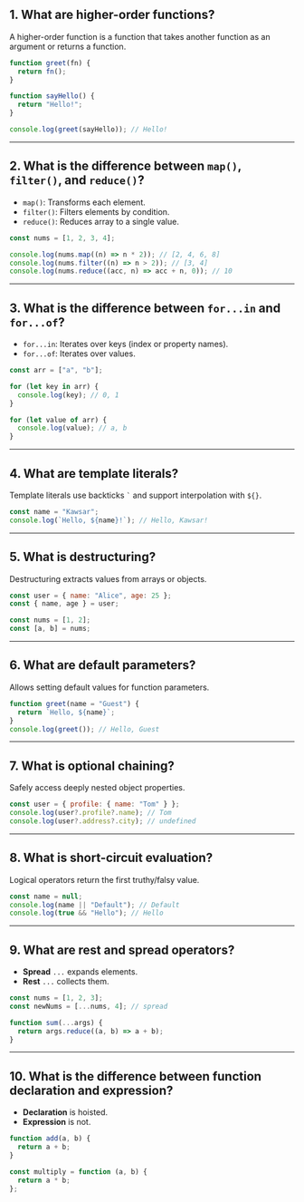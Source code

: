 ## 1. What are higher-order functions?

A higher-order function is a function that takes another function as an argument or returns a function.

```js
function greet(fn) {
  return fn();
}

function sayHello() {
  return "Hello!";
}

console.log(greet(sayHello)); // Hello!
```

---

## 2. What is the difference between `map()`, `filter()`, and `reduce()`?

- `map()`: Transforms each element.
- `filter()`: Filters elements by condition.
- `reduce()`: Reduces array to a single value.

```js
const nums = [1, 2, 3, 4];

console.log(nums.map((n) => n * 2)); // [2, 4, 6, 8]
console.log(nums.filter((n) => n > 2)); // [3, 4]
console.log(nums.reduce((acc, n) => acc + n, 0)); // 10
```

---

## 3. What is the difference between `for...in` and `for...of`?

- `for...in`: Iterates over keys (index or property names).
- `for...of`: Iterates over values.

```js
const arr = ["a", "b"];

for (let key in arr) {
  console.log(key); // 0, 1
}

for (let value of arr) {
  console.log(value); // a, b
}
```

---

## 4. What are template literals?

Template literals use backticks `` ` `` and support interpolation with `${}`.

```js
const name = "Kawsar";
console.log(`Hello, ${name}!`); // Hello, Kawsar!
```

---

## 5. What is destructuring?

Destructuring extracts values from arrays or objects.

```js
const user = { name: "Alice", age: 25 };
const { name, age } = user;

const nums = [1, 2];
const [a, b] = nums;
```

---

## 6. What are default parameters?

Allows setting default values for function parameters.

```js
function greet(name = "Guest") {
  return `Hello, ${name}`;
}
console.log(greet()); // Hello, Guest
```

---

## 7. What is optional chaining?

Safely access deeply nested object properties.

```js
const user = { profile: { name: "Tom" } };
console.log(user?.profile?.name); // Tom
console.log(user?.address?.city); // undefined
```

---

## 8. What is short-circuit evaluation?

Logical operators return the first truthy/falsy value.

```js
const name = null;
console.log(name || "Default"); // Default
console.log(true && "Hello"); // Hello
```

---

## 9. What are rest and spread operators?

- **Spread** `...` expands elements.
- **Rest** `...` collects them.

```js
const nums = [1, 2, 3];
const newNums = [...nums, 4]; // spread

function sum(...args) {
  return args.reduce((a, b) => a + b);
}
```

---

## 10. What is the difference between function declaration and expression?

- **Declaration** is hoisted.
- **Expression** is not.

```js
function add(a, b) {
  return a + b;
}

const multiply = function (a, b) {
  return a * b;
};
```
